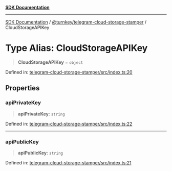 [**SDK Documentation**](../../../README.mdx)

***

[SDK Documentation](../../../packages.mdx) / [@turnkey/telegram-cloud-storage-stamper](../README.mdx) / CloudStorageAPIKey

# Type Alias: CloudStorageAPIKey

> **CloudStorageAPIKey** = `object`

Defined in: [telegram-cloud-storage-stamper/src/index.ts:20](https://github.com/tkhq/sdk/blob/e1b1a69bdd608320aaf03cc2dbbf68dc0c52b28d/packages/telegram-cloud-storage-stamper/src/index.ts#L20)

## Properties

### apiPrivateKey

> **apiPrivateKey**: `string`

Defined in: [telegram-cloud-storage-stamper/src/index.ts:22](https://github.com/tkhq/sdk/blob/e1b1a69bdd608320aaf03cc2dbbf68dc0c52b28d/packages/telegram-cloud-storage-stamper/src/index.ts#L22)

***

### apiPublicKey

> **apiPublicKey**: `string`

Defined in: [telegram-cloud-storage-stamper/src/index.ts:21](https://github.com/tkhq/sdk/blob/e1b1a69bdd608320aaf03cc2dbbf68dc0c52b28d/packages/telegram-cloud-storage-stamper/src/index.ts#L21)

